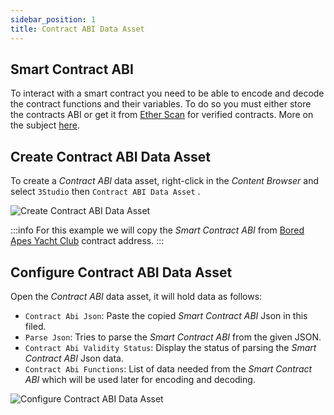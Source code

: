 ```yaml
---
sidebar_position: 1
title: Contract ABI Data Asset
---
```


## Smart Contract ABI

To interact with a smart contract you need to be able to encode and decode the contract functions and their variables. To do so you must either 
store the contracts ABI or get it from [Ether Scan](https://etherscan.io/) for verified contracts. 
More on the subject [here](https://docs.soliditylang.org/en/develop/abi-spec.html).


## Create Contract ABI Data Asset

To create a *Contract ABI* data asset, right-click in the *Content Browser* and
select `3Studio` <Step text="1"/> then `Contract ABI Data Asset` <Step text="2"/>.

![Create Contract ABI Data Asset](_static/img/01_contract-abi-data-asset.png)

:::info
For this example we will copy the *Smart Contract ABI* from [Bored Apes Yacht Club](https://etherscan.io/address/0xBC4CA0EdA7647A8aB7C2061c2E118A18a936f13D#code) contract address.
:::

## Configure Contract ABI Data Asset

Open the *Contract ABI* data asset, it will hold data as follows:

* `Contract Abi Json`: Paste the copied *Smart Contract ABI* Json in this filed. <Step text="1"/>
* `Parse Json`: Tries to parse the *Smart Contract ABI* from the given JSON. <Step text="2"/>
* `Contract Abi Validity Status`: Display the status of parsing the *Smart Contract ABI* Json data. <Step text="3"/>
* `Contract Abi Functions`: List of data needed from the *Smart Contract ABI* which will be used later for encoding and decoding. <Step text="4"/>

![Configure Contract ABI Data Asset](_static/img/03_contract-abi-data-asset.png)
